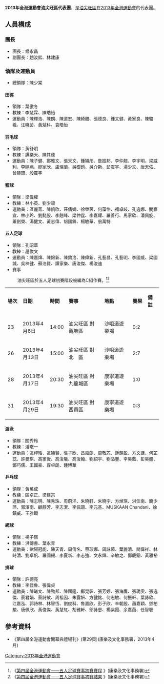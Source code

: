'''2013年全港運動會油尖旺區代表團'''，是[[油尖旺區|油尖旺區]]在[[2013年全港運動會|2013年全港運動會]]的代表團。

==人員構成==

===團長===
*團長：候永昌
*副團長：趙汝熙、林建康

===領隊及運動員===
*總領隊：陳少棠

====田徑====
*領隊：葉傲冬
*教練：李慧霖、陳皓怡
*運動員：陳輝浩、陳朗、陳道宏、陳綺翹、張德良、鍾文健、黃家良、陳駱羲、汪曉茵、黃斌科、袁皓怡

====羽毛球====
*領隊：黃舒明
*教練：譚樂天、陳其德
*運動員：陳子健、鄭雅文、張天文、鍾穎彤、詹振邦、李仲翹、李宇明、梁威利、李婷燕、廖家欣、盧瑞蘭、吳礎鈞、吳介斯、彭震宇、湯少文、唐天佑、曾靜珊、殷震宇

====籃球====
*領隊：梁偉權
*教練：林小英、劉少碧
*運動員：區麗菁、陳凱欣、莊倩嫻、徐榮茵、何藻怡、禤卓岐、孔逸娜、關嘉宜、林小玲、劉懿殷、李翹峰、梁仲霆、李嘉耀、羅善行、馬家欣、潘佩旋、蕭劍榮、湯健文、黃志偉、胡國鋒、楊敏華、翁萬特

====五人足球====
*領隊：孔昭華
*教練：趙俊文
*運動員：陳嘉煒、陳錦新、陳鈞洛、陳偉新、孔藝昌、孔藝明、李國威、梁國城、吳梓健、蘇浩賢、譚家樂、唐浚傑、楊浚迪
*賽事
:油尖旺區於五人足球初賽階段被編為C組作賽。<ref>《[http://hkgschresult.lcsd.gov.hk/hkgpublic/generateFixture_ZH.do?action_type=downLoad&gameId=1&sportId=4&eventId=8&fileType=jpg&language=TC&dateTime=04/05/2013&isTop=N&date_type=date_type&districtId=0&display=date&addDateTime= 第四屆全港運動會——五人足球賽事初賽賽程] {{Wayback|url=http://hkgschresult.lcsd.gov.hk/hkgpublic/generateFixture_ZH.do?action_type=downLoad&gameId=1&sportId=4&eventId=8&fileType=jpg&language=TC&dateTime=04%2F05%2F2013&isTop=N&date_type=date_type&districtId=0&display=date&addDateTime= |date=20160305113903 }}》(康樂及文化事務署)</ref><ref>《[http://hkgschresult.lcsd.gov.hk/hkgpublic/preCompetition_ZH.do?gamesYear=2013&sportId=4&eventCode=MT&yearGroup=&action_type=Search&rankList=&wdList= 第四屆全港運動會——五人足球賽事初賽結果] {{Wayback|url=http://hkgschresult.lcsd.gov.hk/hkgpublic/preCompetition_ZH.do?gamesYear=2013&sportId=4&eventCode=MT&yearGroup=&action_type=Search&rankList=&wdList= |date=20160305085155 }}》(康樂及文化事務署)</ref>
{|class="wikitable" style="width:95%"
|- style="background:#DC143C; color:white" align="center"
|width="10%"|'''場次'''||width="18%"|'''日期'''||width="10%"|'''時間'''||width="24%"|'''賽事'''||width="19%"|'''地點'''||width="10%"|'''賽果'''||width="10%"|'''備註'''
|-
|23||2013年4月6日||14:00||油尖旺區 對 觀塘區||沙咀道遊樂場||0:2||
|-
|26||2013年4月13日||15:00||油尖旺區 對 北　區||沙咀道遊樂場||2:7||
|-
|28||2013年4月17日||20:30||油尖旺區 對 九龍城區||康寧道遊樂場||1:0||
|-
|31||2013年4月29日||19:30||油尖旺區 對 西貢區||康寧道遊樂場||0:3||
|}

====游泳====
*領隊：關秀玲
*教練：潘暾一
*運動員：區梓皓、區穎賢、張子欣、昌嘉朗、周敬芯、鍾韻盈、方文謙、何芷蕊、許曼琪、高家俊、高浚曦、高浚翰、劉紹宇、劉溢豐、李昊藍、彭昊翹、鄧巧儒、王國豪、容卓朗、鍾博華

====乒乓球====
*領隊：黃萬成
*教練：區卓正、梁建宗
*運動員：陳志明、陳秀珠、周蔚洋、朱曉軒、朱曉宇、方焯琪、洪佳南、簡少萍、郭澤南、顧靜芳、李志潔、李佩珊、李元基、MUSKAAN Chandani、徐鎮威、王雅頤

====網球====
*領隊：楊子熙
*教練：洪傳書、葉永青
*運動員：歐陽冠能、陳天青、周倩名、蔡珍娜、周詠茵、葉麗清、關偉祥、林峙清、劉卓帆、羅國錫、李夏新、李志強、文永輝、辛敏之、鄧慶銦、黃雅裕

====排球====
*領隊：許德亮
*教練：李佳魯、張偉貞
*運動員：陳曦文、陳勁邦、陳國隆、鄭晃彰、張芳婷、張海鷹、張琇雯、張逸傑、蔡君娟、蔡詩敏、周祖因、朱露妍、方健銘、何志敏、何振軒、葉詠欣、江嘉泓、郭詩林、林智恆、劉俊科、魯嘉欣、彭子欣、辛朝殷、蕭嘉穎、鄧柏駿、唐佩欣、黃俊傑、黃慧虹、胡雅軒、鄔詠恩、楊紫霞、余嘉茵、任智聰

==參考資料==
*《第四屆全港運動會開幕典禮場刊》(第29頁)(康樂及文化事務署，2013年4月)
{{reflist}}

[[Category:2013年全港運動會|Category:2013年全港運動會]]
